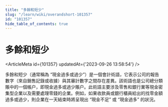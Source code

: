 ```yaml
---
title: "多餘和短少"
slug: "/learn/wiki/overandshort-101357"
id: "101357"
hide_table_of_contents: true
---
```



# 多餘和短少

<ArticleMeta id={101357} updatedAt={'2023-09-26 13:58:54'} />
<div className='border-solid border-b border-t-0 my-4 border-[var(--ifm-color-gray-300)]' />

多餘和短少（通常稱為 “現金過多或過少”）是一個會計術語，它表示公司的報告數字（來自銷售記錄或收據）與其審計數字之間存在差異。該術語也是公司總分類賬中的一個帳户，即現金過多或過少賬户。此術語主要涉及零售和銀行業等現金密集型企業以及需要處理零錢的企業。例如，如果收款員或銀行櫃員給出的找零金額過多或過少，則企業在一天結束時將呈現出 “現金不足” 或 “現金過多” 的狀況。
